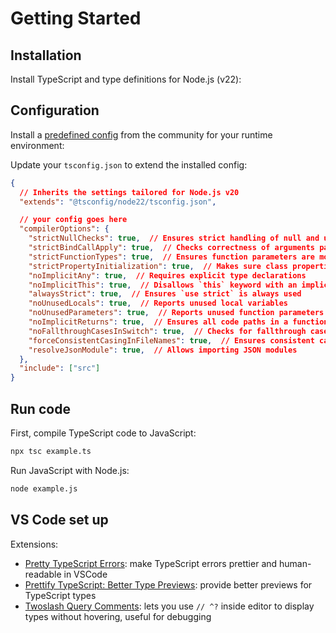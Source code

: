 
# Getting Started

## Installation

Install TypeScript and type definitions for Node.js (v22):

<PackageManagerTabs command="i -D typescript@^5.7.2 @types/node@^22.10.5" />


## Configuration

Install a [predefined config](https://github.com/tsconfig/bases) from the community for your runtime environment:
<PackageManagerTabs command="install --save-dev @tsconfig/node22" />

Update your `tsconfig.json` to extend the installed config:
```json
{
  // Inherits the settings tailored for Node.js v20
  "extends": "@tsconfig/node22/tsconfig.json",

  // your config goes here
  "compilerOptions": {
    "strictNullChecks": true,  // Ensures strict handling of null and undefined
    "strictBindCallApply": true,  // Checks correctness of arguments passed to call, apply, and bind
    "strictFunctionTypes": true,  // Ensures function parameters are more strictly checked
    "strictPropertyInitialization": true,  // Makes sure class properties are correctly initialized
    "noImplicitAny": true,  // Requires explicit type declarations
    "noImplicitThis": true,  // Disallows `this` keyword with an implicit `any` type
    "alwaysStrict": true,  // Ensures `use strict` is always used
    "noUnusedLocals": true,  // Reports unused local variables
    "noUnusedParameters": true,  // Reports unused function parameters
    "noImplicitReturns": true,  // Ensures all code paths in a function return a value
    "noFallthroughCasesInSwitch": true,  // Checks for fallthrough cases in switch statements
    "forceConsistentCasingInFileNames": true,  // Ensures consistent casing in file names
    "resolveJsonModule": true,  // Allows importing JSON modules
  },
  "include": ["src"]
}
```


## Run code

First, compile TypeScript code to JavaScript:
```sh
npx tsc example.ts
```

Run JavaScript with Node.js:

```sh
node example.js
```


## VS Code set up

Extensions:
- [Pretty TypeScript Errors](https://marketplace.visualstudio.com/items?itemName=yoavbls.pretty-ts-errors): make TypeScript errors prettier and human-readable in VSCode
- [Prettify TypeScript: Better Type Previews](https://marketplace.visualstudio.com/items?itemName=MylesMurphy.prettify-ts): provide better previews for TypeScript types
- [Twoslash Query Comments](https://marketplace.visualstudio.com/items?itemName=Orta.vscode-twoslash-queries): lets you use `// ^?` inside editor to display types without hovering, useful for debugging